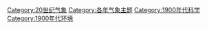 [[Category:20世纪气象|Category:20世纪气象]]
[[Category:各年气象主题|Category:各年气象主题]]
[[Category:1900年代科学|Category:1900年代科学]]
[[Category:1900年代环境|Category:1900年代环境]]